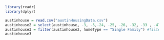 ```r

library(readr)
library(dplyr)

austinhouse = read.csv("austinHousingData.csv")
austinhouse2 = select(austinhouse, -3, -5,-24, -25, -26, -32, -33 , -47) #removes desired columns
austinhouse3 = filter(austinhouse2, homeType == "Single Family") #filters to only single family homes
austinhouse3

```


